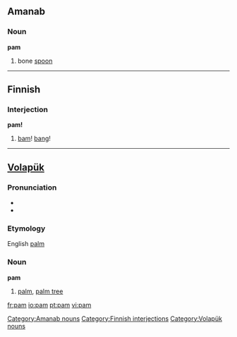 {{see|Pam}}

==Amanab==
===Noun===
'''pam'''

# bone [[spoon]]
[[Category:Amanab nouns]]
----
==Finnish==
===Interjection===
'''pam!'''
#[[bam]]! [[bang]]!
[[Category:Finnish interjections]]

----

==[[Volapük]]==
{{vo-noun|pam}}
===Pronunciation===
*{{IPA|/pam/}}
*{{SAMPA|/pam/}}
===Etymology===
English [[palm]]
===Noun===
'''pam'''

#[[palm]], [[palm tree]]

[[Category:Volapük nouns]]

[[fr:pam]]
[[io:pam]]
[[pt:pam]]
[[vi:pam]]